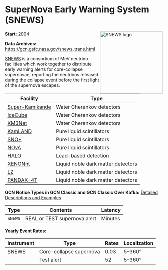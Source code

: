 
# SuperNova Early Warning System (SNEWS)

<img
  src="/_static/img/snews-logo.jpg"
  width="200"
  align="right"
  alt="SNEWS logo"
  className="grid-col-6 mobile-lg:grid-col-4 tablet:grid-col-2 desktop:grid-col-3"
/>

**Start:** 2004

**Data Archives:**
https://gcn.gsfc.nasa.gov/snews_trans.html

[SNEWS](https://snews2.org/) is a consortium of MeV neutrino facilities which work together to distribute early warning alerts for core-collapse supernovae, reporting the neutrinos released during the collapse event before the first light of the supernova escapes.

| Facility                                                             | Type                               |
| -------------------------------------------------------------------- | ---------------------------------- |
| [Super-Kamikande](https://www-sk.icrr.u-tokyo.ac.jp/sk/index-e.html) | Water Cherenkov detectors          |
| [IceCube](https://icecube.wisc.edu/)                                 | Water Cherenkov detectors          |
| [KM3Net](https://www.km3net.org/)                                    | Water Cherenkov detectors          |
| [KamLAND](http://kamland.stanford.edu/)                              | Pure liquid scintillators          |
| [SNO+](https://snoplus.phy.queensu.ca/)                              | Pure liquid scintillators          |
| [NOvA](https://novaexperiment.fnal.gov/)                             | Pure liquid scintillators          |
| [HALO](https://www.snolab.ca/halo/detailedPhysics.html)              | Lead-based detection               |
| [XENONnt](https://science.purdue.edu/xenon1t/?tag=xenonnt)           | Liquid noble dark matter detectors |
| [LZ](https://lz.lbl.gov/)                                            | Liquid noble dark matter detectors |
| [PANDAX-4T](https://pandax.sjtu.edu.cn/)                             | Liquid noble dark matter detectors |

**GCN Notice Types in GCN Classic and GCN Classic Over Kafka:**
[Detailed Descriptions and Examples](https://gcn.gsfc.nasa.gov/snews.html)

| Type    | Contents                     | Latency |
| ------- | ---------------------------- | ------- |
| `SNEWS` | REAL or TEST supernova alert | Minutes |

**Yearly Event Rates:**

<div className="overflow-table">

| Instrument | Type                    | Rates | Localization |
| ---------- | ----------------------- | ----- | ------------ |
| SNEWS      | Core-collapse supernova | 0.03  | 5–360°       |
|            | Test alert              | 52    | 5–360°       |

</div>
